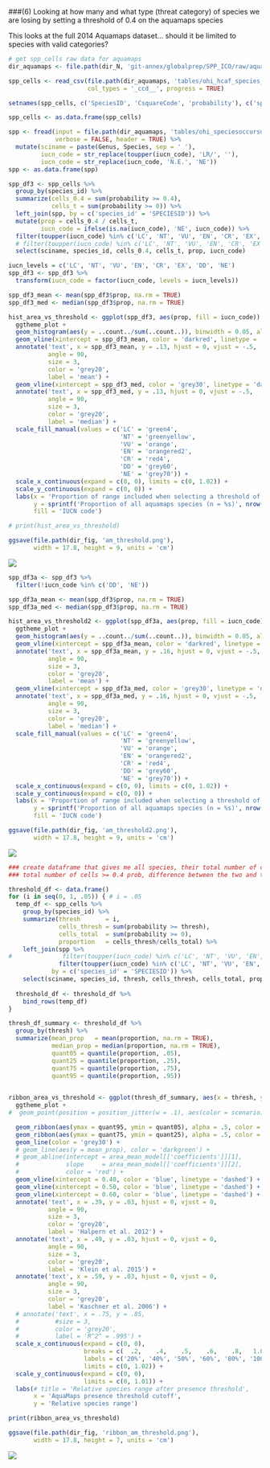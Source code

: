 ###(6) Looking at how many and what type (threat category) of species we are losing by setting a threshold of 0.4 on the aquamaps species

This looks at the full 2014 Aquamaps dataset... should it be limited to species with valid categories?

```r

# get spp_cells raw data for aquamaps
dir_aquamaps <- file.path(dir_N, 'git-annex/globalprep/SPP_ICO/raw/aquamaps_2014')

spp_cells <- read_csv(file.path(dir_aquamaps, 'tables/ohi_hcaf_species_native.csv'), 
                      col_types = '_ccd__', progress = TRUE)

setnames(spp_cells, c('SpeciesID', 'CsquareCode', 'probability'), c('species_id', 'csquare_code', 'probability'))

spp_cells <- as.data.frame(spp_cells)

spp <- fread(input = file.path(dir_aquamaps, 'tables/ohi_speciesoccursum.csv'), 
             verbose = FALSE, header = TRUE) %>%
  mutate(sciname = paste(Genus, Species, sep = ' '),
         iucn_code = str_replace(toupper(iucn_code), 'LR/', ''),
         iucn_code = str_replace(iucn_code, 'N.E.', 'NE'))
spp <- as.data.frame(spp)

```

```r

spp_df3 <- spp_cells %>%
  group_by(species_id) %>%
  summarize(cells_0.4 = sum(probability >= 0.4),
            cells_t = sum(probability >= 0)) %>%
  left_join(spp, by = c('species_id' = 'SPECIESID')) %>%
  mutate(prop = cells_0.4 / cells_t,
         iucn_code = ifelse(is.na(iucn_code), 'NE', iucn_code)) %>%
  filter(toupper(iucn_code) %in% c('LC', 'NT', 'VU', 'EN', 'CR', 'EX', 'DD', 'NE')) %>%
  # filter(toupper(iucn_code) %in% c('LC', 'NT', 'VU', 'EN', 'CR', 'EX')) %>%
  select(sciname, species_id, cells_0.4, cells_t, prop, iucn_code)

iucn_levels = c('LC', 'NT', 'VU', 'EN', 'CR', 'EX', 'DD', 'NE')
spp_df3 <- spp_df3 %>% 
  transform(iucn_code = factor(iucn_code, levels = iucn_levels))

spp_df3_mean <- mean(spp_df3$prop, na.rm = TRUE)
spp_df3_med <- median(spp_df3$prop, na.rm = TRUE)

hist_area_vs_threshold <- ggplot(spp_df3, aes(prop, fill = iucn_code)) + 
  ggtheme_plot + 
  geom_histogram(aes(y = ..count../sum(..count..)), binwidth = 0.05, alpha = .7) + 
  geom_vline(xintercept = spp_df3_mean, color = 'darkred', linetype = 'dashed') + 
  annotate('text', x = spp_df3_mean, y = .13, hjust = 0, vjust = -.5,
           angle = 90, 
           size = 3, 
           color = 'grey20',
           label = 'mean') + 
  geom_vline(xintercept = spp_df3_med, color = 'grey30', linetype = 'dashed') + 
  annotate('text', x = spp_df3_med, y = .13, hjust = 0, vjust = -.5,
           angle = 90, 
           size = 3, 
           color = 'grey20',
           label = 'median') + 
  scale_fill_manual(values = c('LC' = 'green4', 
                               'NT' = 'greenyellow', 
                               'VU' = 'orange', 
                               'EN' = 'orangered2', 
                               'CR' = 'red4',
                               'DD' = 'grey60',
                               'NE' = 'grey70')) +
  scale_x_continuous(expand = c(0, 0), limits = c(0, 1.02)) +
  scale_y_continuous(expand = c(0, 0)) +
  labs(x = 'Proportion of range included when selecting a threshold of 40%', 
       y = sprintf('Proportion of all aquamaps species (n = %s)', nrow(spp_df3)),
       fill = 'IUCN code')

# print(hist_area_vs_threshold)

ggsave(file.path(dir_fig, 'am_threshold.png'), 
       width = 17.8, height = 9, units = 'cm')
```

![](../figures/am_threshold.png)

```r

spp_df3a <- spp_df3 %>% 
  filter(!iucn_code %in% c('DD', 'NE'))

spp_df3a_mean <- mean(spp_df3$prop, na.rm = TRUE)
spp_df3a_med <- median(spp_df3$prop, na.rm = TRUE)

hist_area_vs_threshold2 <- ggplot(spp_df3a, aes(prop, fill = iucn_code)) + 
  ggtheme_plot + 
  geom_histogram(aes(y = ..count../sum(..count..)), binwidth = 0.05, alpha = .7) + 
  geom_vline(xintercept = spp_df3a_mean, color = 'darkred', linetype = 'dashed') + 
  annotate('text', x = spp_df3a_mean, y = .16, hjust = 0, vjust = -.5,
           angle = 90, 
           size = 3, 
           color = 'grey20',
           label = 'mean') + 
  geom_vline(xintercept = spp_df3a_med, color = 'grey30', linetype = 'dashed') + 
  annotate('text', x = spp_df3a_med, y = .16, hjust = 0, vjust = -.5,
           angle = 90, 
           size = 3, 
           color = 'grey20',
           label = 'median') + 
  scale_fill_manual(values = c('LC' = 'green4', 
                               'NT' = 'greenyellow', 
                               'VU' = 'orange', 
                               'EN' = 'orangered2', 
                               'CR' = 'red4',
                               'DD' = 'grey60',
                               'NE' = 'grey70')) +
  scale_x_continuous(expand = c(0, 0), limits = c(0, 1.02)) +
  scale_y_continuous(expand = c(0, 0)) +
  labs(x = 'Proportion of range included when selecting a threshold of 40%', 
       y = sprintf('Proportion of all aquamaps species (n = %s)', nrow(spp_df3a)),
       fill = 'IUCN code')

ggsave(file.path(dir_fig, 'am_threshold2.png'), 
       width = 17.8, height = 9, units = 'cm')

```

![](../figures/am_threshold2.png)


```r
### create dataframe that gives me all species, their total number of cells, 
### total number of cells >= 0.4 prob, difference between the two and threat

threshold_df <- data.frame()
for (i in seq(0, 1, .05)) { # i = .05
  temp_df <- spp_cells %>%
    group_by(species_id) %>%
    summarize(thresh       = i,
              cells_thresh = sum(probability >= thresh),
              cells_total  = sum(probability >= 0),
              proportion   = cells_thresh/cells_total) %>%
    left_join(spp %>%
#              filter(toupper(iucn_code) %in% c('LC', 'NT', 'VU', 'EN', 'CR', 'EX', 'DD', 'NE')), 
              filter(toupper(iucn_code) %in% c('LC', 'NT', 'VU', 'EN', 'CR', 'EX')), 
            by = c('species_id' = 'SPECIESID')) %>%
    select(sciname, species_id, thresh, cells_thresh, cells_total, proportion, iucn_code)
  
  threshold_df <- threshold_df %>%
    bind_rows(temp_df)
}

thresh_df_summary <- threshold_df %>%
  group_by(thresh) %>%
  summarize(mean_prop   = mean(proportion, na.rm = TRUE),
            median_prop = median(proportion, na.rm = TRUE),
            quant05 = quantile(proportion, .05),
            quant25 = quantile(proportion, .25),
            quant75 = quantile(proportion, .75),
            quant95 = quantile(proportion, .95))
            
```


```r

ribbon_area_vs_threshold <- ggplot(thresh_df_summary, aes(x = thresh, y = median_prop)) + 
  ggtheme_plot + 
#  geom_point(position = position_jitter(w = .1), aes(color = scenario), alpha = .5) +

  geom_ribbon(aes(ymax = quant95, ymin = quant05), alpha = .5, color = NA, fill = 'grey80') +
  geom_ribbon(aes(ymax = quant75, ymin = quant25), alpha = .5, color = NA, fill = 'grey70') +
  geom_line(color = 'grey30') + 
  # geom_line(aes(y = mean_prop), color = 'darkgreen') + 
  # geom_abline(intercept = area_mean_model[['coefficients']][1],
  #             slope     = area_mean_model[['coefficients']][2],
  #             color = 'red') + 
  geom_vline(xintercept = 0.40, color = 'blue', linetype = 'dashed') +
  geom_vline(xintercept = 0.50, color = 'blue', linetype = 'dashed') +
  geom_vline(xintercept = 0.60, color = 'blue', linetype = 'dashed') +
  annotate('text', x = .39, y = .03, hjust = 0, vjust = 0,
           angle = 90, 
           size = 3, 
           color = 'grey20',
           label = 'Halpern et al. 2012') + 
  annotate('text', x = .49, y = .03, hjust = 0, vjust = 0,
           angle = 90, 
           size = 3, 
           color = 'grey20',
           label = 'Klein et al. 2015') + 
  annotate('text', x = .59, y = .03, hjust = 0, vjust = 0,
           angle = 90, 
           size = 3, 
           color = 'grey20',
           label = 'Kaschner et al. 2006') + 
  # annotate('text', x = .75, y = .85,
  #          #size = 3, 
  #          color = 'grey20',
  #          label = 'R^2^ = .995') + 
  scale_x_continuous(expand = c(0, 0), 
                     breaks = c(  .2,    .4,    .5,    .6,    .8,   1.0),
                     labels = c('20%', '40%', '50%', '60%', '80%', '100%'),
                     limits = c(0, 1.02)) +
  scale_y_continuous(expand = c(0, 0),
                     limits = c(0, 1.01)) +
  labs(# title = 'Relative species range after presence threshold',
       x = 'AquaMaps presence threshold cutoff', 
       y = 'Relative species range')

print(ribbon_area_vs_threshold)

ggsave(file.path(dir_fig, 'ribbon_am_threshold.png'), 
       width = 17.8, height = 7, units = 'cm')

```

![](../figures/ribbon_am_threshold.png)

